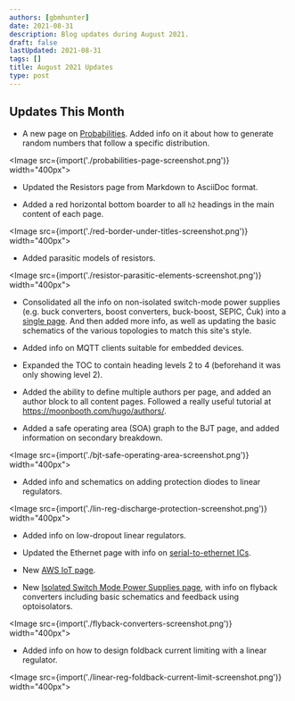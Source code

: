```yaml
---
authors: [gbmhunter]
date: 2021-08-31
description: Blog updates during August 2021.
draft: false
lastUpdated: 2021-08-31
tags: []
title: August 2021 Updates
type: post
---
```


## Updates This Month

* A new page on [Probabilities](/mathematics/statistics/probabilities/). Added info on it about how to generate random numbers that follow a specific distribution.

<Image src={import('./probabilities-page-screenshot.png')} width="400px"></Image>

* Updated the Resistors page from Markdown to AsciiDoc format.

* Added a red horizontal bottom boarder to all `h2` headings in the main content of each page.

<Image src={import('./red-border-under-titles-screenshot.png')} width="400px"></Image>

* Added parasitic models of resistors.

<Image src={import('./resistor-parasitic-elements-screenshot.png')} width="400px"></Image>

* Consolidated all the info on non-isolated switch-mode power supplies (e.g. buck converters, boost converters, buck-boost, SEPIC, Ćuk) into a [single page](/electronics/components/power-regulators/switch-mode-power-supplies-smps/). And then added more info, as well as updating the basic schematics of the various topologies to match this site's style.

* Added info on MQTT clients suitable for embedded devices.

* Expanded the TOC to contain heading levels 2 to 4 (beforehand it was only showing level 2).

* Added the ability to define multiple authors per page, and added an author block to all content pages. Followed a really useful tutorial at https://moonbooth.com/hugo/authors/.

* Added a safe operating area (SOA) graph to the BJT page, and added information on secondary breakdown.

<Image src={import('./bjt-safe-operating-area-screenshot.png')} width="400px"></Image>

* Added info and schematics on adding protection diodes to linear regulators.

<Image src={import('./lin-reg-discharge-protection-screenshot.png')} width="400px"></Image>

* Added info on low-dropout linear regulators.

* Updated the Ethernet page with info on [serial-to-ethernet ICs](/electronics/communication-protocols/ethernet-protocol/).

* New [AWS IoT page](/programming/cloud/aws/aws-iot/).

* New [Isolated Switch Mode Power Supplies page](/electronics/components/power-regulators/isolated-switch-mode-power-supplies/), with info on flyback converters including basic schematics and feedback using optoisolators.

<Image src={import('./flyback-converters-screenshot.png')} width="400px"></Image>

* Added info on how to design foldback current limiting with a linear regulator.

<Image src={import('./linear-reg-foldback-current-limit-screenshot.png')} width="400px"></Image>
